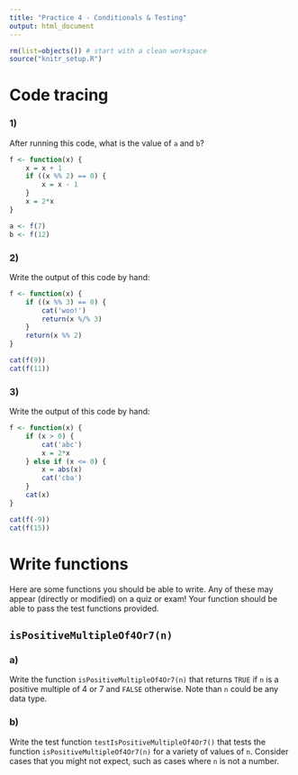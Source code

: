 ```yaml
---
title: "Practice 4 - Conditionals & Testing"
output: html_document
---
```


```r
rm(list=objects()) # start with a clean workspace
source("knitr_setup.R")
```

# Code tracing

### 1)
After running this code, what is the value of `a` and `b`?

```r
f <- function(x) {
    x = x + 1
    if ((x %% 2) == 0) {
        x = x - 1
    }
    x = 2*x
}

a <- f(7)
b <- f(12)
```

### 2)
Write the output of this code by hand:

```r
f <- function(x) {
    if ((x %% 3) == 0) {
        cat('woo!')
        return(x %/% 3)
    }
    return(x %% 2)
}

cat(f(9))
cat(f(11))
```

### 3)
Write the output of this code by hand:

```r
f <- function(x) {
    if (x > 0) {
        cat('abc')
        x = 2*x
    } else if (x <= 0) {
        x = abs(x)
        cat('cba')
    }
    cat(x)
}

cat(f(-9))
cat(f(15))
```

# Write functions

Here are some functions you should be able to write. Any of these may appear (directly or modified) on a quiz or exam! Your function should be able to pass the test functions provided.

## `isPositiveMultipleOf4Or7(n)`

### a)

Write the function `isPositiveMultipleOf4Or7(n)` that returns `TRUE` if `n` is a positive multiple of 4 or 7 and `FALSE` otherwise. Note than `n` could be any data type.

### b)

Write the test function `testIsPositiveMultipleOf4Or7()` that tests the function `isPositiveMultipleOf4Or7(n)` for a variety of values of `n`. Consider cases that you might not expect, such as cases where `n` is not a number.
